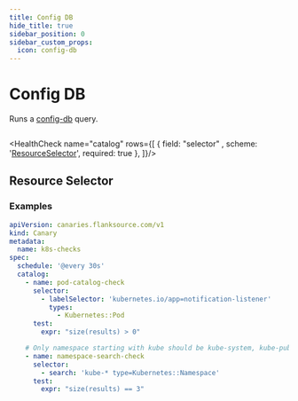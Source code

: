 ```yaml
---
title: Config DB
hide_title: true
sidebar_position: 0
sidebar_custom_props:
  icon: config-db
---
```


# <Icon name="config-db">Config DB</Icon>

<!-- Source: modules/canary-checker/api/v1/checks.go:847#CatalogCheck -->

Runs a [config-db](https://github.com/flanksource/config-db) query.

```yaml title="catalog.yaml"  file=<rootDir>/modules/canary-checker/fixtures/external/catalog.yaml
```

<HealthCheck name="catalog"  rows={[
  {
    field: "selector" ,
    scheme: '[ResourceSelector](#resource-selectors)',
    required: true
  },
]}/>

## Resource Selector

<ResourceSelector hideComponent={true} hideCheck={true} />

### Examples

```yaml title="catalog-pod-check.yaml"
apiVersion: canaries.flanksource.com/v1
kind: Canary
metadata:
  name: k8s-checks
spec:
  schedule: '@every 30s'
  catalog:
    - name: pod-catalog-check
      selector:
        - labelSelector: 'kubernetes.io/app=notification-listener'
          types:
            - Kubernetes::Pod
      test:
        expr: "size(results) > 0"

    # Only namespace starting with kube should be kube-system, kube-public and kube-node-lease
    - name: namespace-search-check
      selector:
        - search: 'kube-* type=Kubernetes::Namespace'
      test:
        expr: "size(results) == 3"         
```
